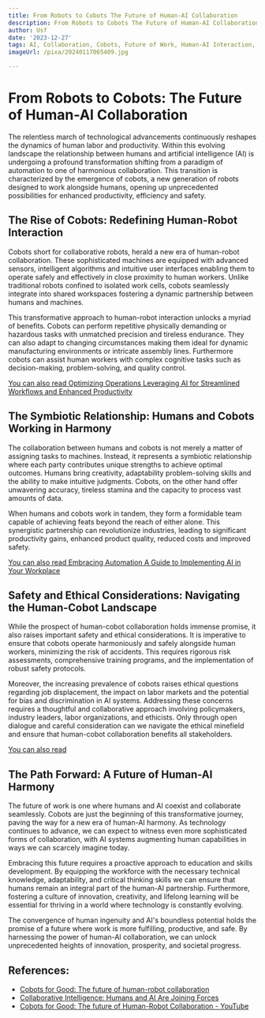 ```yaml
---
title: From Robots to Cobots The Future of Human-AI Collaboration
description: From Robots to Cobots The Future of Human-AI Collaboration
author: Usf
date: '2023-12-27'
tags: AI, Collaboration, Cobots, Future of Work, Human-AI Interaction, Robotics, Technology
imageUrl: /pixa/20240117065409.jpg

---
```

# From Robots to Cobots: The Future of Human-AI Collaboration

The relentless  march of technological advancements continuously  reshapes  the dynamics of human labor and productivity. Within this evolving landscape the relationship between humans and artificial intelligence (AI) is undergoing a profound transformation shifting from a paradigm of automation to  one of harmonious collaboration. This transition is characterized by the emergence of cobots, a new generation of robots designed to work alongside  humans, opening up unprecedented possibilities for enhanced productivity, efficiency  and safety.

## The Rise of Cobots: Redefining Human-Robot Interaction

Cobots short  for collaborative robots, herald a new era of human-robot collaboration. These sophisticated machines are equipped with advanced sensors, intelligent algorithms and intuitive user interfaces enabling them to operate safely  and effectively in close proximity to human workers. Unlike traditional robots  confined to isolated work cells, cobots seamlessly integrate  into shared workspaces fostering a dynamic partnership  between  humans and  machines.

This transformative approach to human-robot interaction unlocks a myriad of  benefits. Cobots can perform repetitive physically demanding or hazardous tasks with unmatched precision and tireless  endurance.  They can also adapt to changing  circumstances making them ideal for  dynamic  manufacturing  environments  or intricate assembly lines. Furthermore cobots can assist human workers with complex cognitive tasks such as decision-making, problem-solving, and quality control.

[You can also read Optimizing Operations Leveraging AI for Streamlined  Workflows and Enhanced Productivity](Optimizing%20Operations%20Leveraging%20AI%20for%20Streamlined%20Workflows%20and%20Enhanced%20Productivity)


## The Symbiotic  Relationship: Humans and Cobots Working in Harmony

The collaboration between humans and cobots is not merely a matter of  assigning tasks to machines. Instead, it represents a symbiotic relationship where each party contributes unique strengths to achieve optimal outcomes. Humans bring creativity, adaptability problem-solving skills and the  ability to  make intuitive judgments. Cobots, on the other hand offer  unwavering accuracy, tireless stamina and the capacity  to process vast amounts of data.

When humans and cobots work in  tandem, they form a formidable team capable  of  achieving feats beyond the reach of either alone. This  synergistic partnership can  revolutionize  industries, leading to significant productivity gains, enhanced product  quality, reduced costs and improved safety.

[You can  also read Embracing Automation  A  Guide to Implementing AI in Your Workplace](Embracing%20Automation%20A%20Guide%20to%20Implementing%20AI%20in%20Your%20Workplace)


## Safety and Ethical Considerations: Navigating the Human-Cobot Landscape

While the prospect of human-cobot collaboration holds immense  promise, it also raises important safety and ethical considerations. It is imperative to ensure that cobots operate  harmoniously and safely alongside human workers, minimizing the  risk of accidents. This requires rigorous risk assessments, comprehensive training programs, and the implementation of robust safety protocols.

Moreover, the increasing prevalence of cobots raises ethical questions regarding job displacement, the impact on labor markets and  the  potential for bias and discrimination in AI  systems. Addressing  these concerns requires a thoughtful and collaborative approach involving policymakers, industry leaders,  labor organizations, and ethicists. Only through open dialogue  and careful consideration can we navigate the ethical  minefield and  ensure that human-cobot  collaboration benefits all stakeholders.

[You can also read ]()


## The Path Forward: A Future of Human-AI Harmony

The future of work is one where humans  and AI coexist and collaborate seamlessly. Cobots are just the beginning of this transformative journey, paving the way for a new era of human-AI harmony. As technology continues to advance,  we can expect to witness  even more sophisticated forms of collaboration, with AI systems augmenting  human capabilities in ways  we can scarcely imagine  today.

Embracing this future requires a proactive approach to education  and skills development.  By equipping the workforce with the  necessary technical knowledge, adaptability, and critical thinking skills we can  ensure that humans remain an integral part of the human-AI partnership. Furthermore, fostering a culture of innovation, creativity, and lifelong learning will be essential  for thriving in a world where technology is constantly evolving.

The convergence of human ingenuity and AI's boundless potential holds the promise of a future where work is more fulfilling, productive, and  safe. By harnessing the power of human-AI collaboration,  we can unlock unprecedented heights of innovation, prosperity,  and societal progress.

## References:
- [Cobots for Good: The future of human-robot collaboration](https://aiforgood.itu.int/event/cobots-for-good-the-future-of-human-robot-collaboration/)
- [Collaborative Intelligence: Humans and AI Are Joining Forces](https://hbr.org/2018/07/collaborative-intelligence-humans-and-ai-are-joining-forces)
- [Cobots for Good: The future of Human-Robot Collaboration - YouTube](https://www.youtube.com/watch?v=0rsE5vdJRik)
